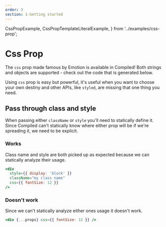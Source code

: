 ```yaml
---
order: 3
section: 1-Getting started
---
```


  CssPropExample,
  CssPropTemplateLiteralExample,
} from '../examples/css-prop';

# Css Prop

The `css` prop made famous by Emotion is available in Compiled!
Both strings and objects are supported -
check out the code that is generated below.

<CssPropExample />

Using `css` prop is easy but powerful,
it's useful when you want to choose your own destiny and other APIs,
like `styled`,
are missing that one thing you need.

<CssPropTemplateLiteralExample />

## Pass through class and style

When passing either `className` or `style` you'll need to statically define it.
Since Compiled can't statically know where either prop will be if we're spreading it,
we need to be explicit.

### Works

Class name and style are both picked up as expected because we can statically analyze their usage.

```jsx
<div
  style={{ display: 'block' }}
  className="my class name"
  css={{ fontSize: 12 }}
/>
```

### Doesn't work

Since we can't statically analyze either ones usage it doesn't work.

```jsx
<div {...props} css={{ fontSize: 12 }} />
```
